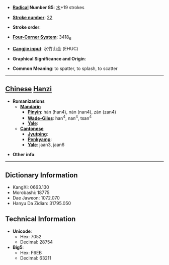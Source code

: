 * '''[[Wiktionary:Chinese radical index| Radical]] Number 85''': [[Wiktionary:Chinese radical index 水|水]]+19 strokes

* '''[[Wiktionary:Chinese total strokes index|Stroke number]]''': [[Wiktionary:Chinese total strokes index 22|22]]

* '''Stroke order''': 

* '''[[Wiktionary:Chinese four corner index|Four-Corner System]]''': 3418<sub>6</sub>

* '''[[Wiktionary:Chinese Cangjie index|Cangjie input]]''': 水竹山金 (EHUC)

* '''Graphical Significance and Origin''': 

* '''Common Meaning''': to spatter, to splash, to scatter

----

== [[Chinese]] [[Hanzi]] ==

* '''Romanizations'''
** '''[[Mandarin]]'''
*** '''[[Pinyin]]''': hàn (han4), nàn (nan4), zàn (zan4)
*** '''[[Wade-Giles]]''': han<sup>4</sup>, nan<sup>4</sup>, tsan<sup>4</sup>
*** '''[[Yale]]''': 
** '''[[Cantonese]]'''
*** '''[[Jyutping]]''':
*** '''[[Penkyamp]]''': 
*** '''[[Yale]]''': jaan3, jaan6

* '''Other info''': 

----

== Dictionary Information ==

* KangXi: 0663.130
* Morobashi: 18775
* Dae Jaweon: 1072.070
* Hanyu Da Zidian: 31795.050

== Technical Information ==

* '''Unicode''':
** Hex: 7052
** Decimal: 28754
* '''Big5''':
** Hex: F6EB
** Decimal: 63211